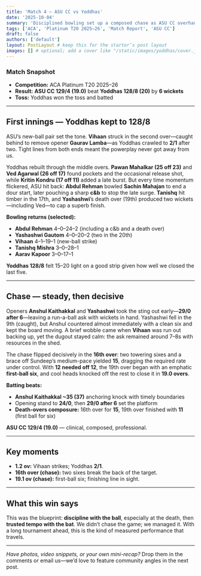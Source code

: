 ```yaml
---
title: 'Match 4 — ASU CC vs Yoddhas'
date: '2025-10-04'
summary: 'Disciplined bowling set up a composed chase as ASU CC overhauled 128 with an over to spare.'
tags: ['ACA', 'Platinum T20 2025–26', 'Match Report', 'ASU CC']
draft: false
authors: ['default']
layout: PostLayout # keep this for the starter’s post layout
images: [] # optional; add a cover like "/static/images/yoddhas/cover.jpg"
---
```


### Match Snapshot

- **Competition:** ACA Platinum T20 2025–26
- **Result:** **ASU CC 129/4 (19.0)** beat **Yoddhas 128/8 (20)** by **6 wickets**
- **Toss:** Yoddhas won the toss and batted

---

## First innings — Yoddhas kept to 128/8

ASU’s new-ball pair set the tone. **Vihaan** struck in the second over—caught behind to remove opener **Gaurav Lamba**—as Yoddhas crawled to **2/1** after two. Tight lines from both ends meant the powerplay never got away from us.

Yoddhas rebuilt through the middle overs. **Pawan Mahalkar (25 off 23)** and **Ved Agarwal (26 off 17)** found pockets and the occasional release shot, while **Kritin Kondru (17 off 11)** added a late burst. But every time momentum flickered, ASU hit back: **Abdul Rehman** bowled **Sachin Mahajan** to end a dour start, later pouching a sharp **c&b** to stop the late surge. **Tanishq** hit timber in the 17th, and **Yashashwi**’s death over (19th) produced two wickets—including Ved—to cap a superb finish.

**Bowling returns (selected):**

- **Abdul Rehman** 4–0–24–2 (including a c&b and a death over)
- **Yashashwi Gautom** 4–0–20–2 (two in the 20th)
- **Vihaan** 4–1–19–1 (new-ball strike)
- **Tanishq Mishra** 3–0–28–1
- **Aarav Kapoor** 3–0–17–1

**Yoddhas 128/8** felt 15–20 light on a good strip given how well we closed the last five.

---

## Chase — steady, then decisive

Openers **Anshul Kaithakkal** and **Yashashwi** took the sting out early—**29/0 after 6**—leaving a run-a-ball ask with wickets in hand. Yashashwi fell in the 9th (caught), but Anshul countered almost immediately with a clean six and kept the board moving. A brief wobble came when **Vihaan** was run out backing up, yet the dugout stayed calm: the ask remained around 7–8s with resources in the shed.

The chase flipped decisively in the **16th over**: two towering sixes and a brace off Sundeep’s medium-pace yielded **15**, dragging the required rate under control. With **12 needed off 12**, the 19th over began with an emphatic **first-ball six**, and cool heads knocked off the rest to close it in **19.0 overs**.

**Batting beats:**

- **Anshul Kaithakkal ~35 (37)** anchoring knock with timely boundaries
- Opening stand to **24/0**, then **29/0 after 6** set the platform
- **Death-overs composure:** 16th over for **15**, 19th over finished with **11** (first ball for six)

**ASU CC 129/4 (19.0)** — clinical, composed, professional.

---

## Key moments

- **1.2 ov:** Vihaan strikes; Yoddhas **2/1**.
- **16th over (chase):** two sixes break the back of the target.
- **19.1 ov (chase):** first-ball six; finishing line in sight.

---

## What this win says

This was the blueprint: **discipline with the ball**, especially at the death, then **trusted tempo with the bat**. We didn’t chase the game; we managed it. With a long tournament ahead, this is the kind of measured performance that travels.

---

_Have photos, video snippets, or your own mini-recap?_ Drop them in the comments or email us—we’d love to feature community angles in the next post.
